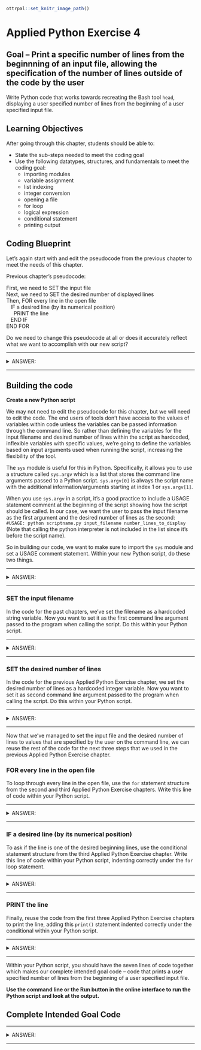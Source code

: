```r
ottrpal::set_knitr_image_path()
```

# Applied Python Exercise 4

## Goal -- Print a specific number of lines from the beginnning of an input file, allowing the specification of the number of lines outside of the code by the user

Write Python code that works towards recreating the Bash tool `head`, displaying a user specified number of lines from the beginning of a user specified input file.

## Learning Objectives

After going through this chapter, students should be able to:

* State the sub-steps needed to meet the coding goal
* Use the following datatypes, structures, and fundamentals to meet the coding goal:
  * importing modules
  * variable assignment
  * list indexing
  * integer conversion
  * opening a file
  * for loop
  * logical expression
  * conditional statement
  * printing output

## Coding Blueprint

Let's again start with and edit the pseudocode from the previous chapter to meet the needs of this chapter.

Previous chapter's pseudocode:

First, we need to SET the input file <br />
Next, we need to SET the desired number of displayed lines <br />
Then, FOR every line in the open file <br />
&nbsp;&nbsp;  IF a desired line (by its numerical position) <br />
&nbsp;&nbsp;&nbsp;&nbsp;    PRINT the line <br />
&nbsp;&nbsp;  END IF <br />
END FOR <br />

Do we need to change this pseudocode at all or does it accurately reflect what we want to accomplish with our new script? 

***
<details><summary> ANSWER: </summary>

No we don't need to change the pseudocode from the previous Applied Python Exercise chapter because it still accurately reflects the goal we want to accomplish within this chapter. 

</details>
***

## Building the code

**Create a new Python script**

We may not need to edit the pseudocode for this chapter, but we will need to edit the code. The end users of tools don't have access to the values of variables within code unless the variables can be passed information through the command line. So rather than defining the variables for the input filename and desired number of lines within the script as hardcoded, inflexible variables with specific values, we're going to define the variables based on input arguments used when running the script, increasing the flexibility of the tool.

The `sys` module is useful for this in Python. Specifically, it allows you to use a structure called `sys.argv` which is a list that stores the command line arguments passed to a Python script. `sys.argv[0]` is always the script name with the additional information/arguments starting at index 1 or `sys.argv[1]`. 

When you use `sys.argv` in a script, it's a good practice to include a USAGE statement comment at the beginning of the script showing how the script should be called. In our case, we want the user to pass the input filename as the first argument and the desired number of lines as the second: `#USAGE: python scriptname.py input_filename number_lines_to_display` (Note that calling the python interpreter is not included in the list since it's before the script name).

So in building our code, we want to make sure to import the `sys` module and set a USAGE comment statement. Within your new Python script, do these two things.

***
<details><summary> ANSWER: </summary>

```python
#USAGE: python scriptname.py input_filename number_lines_to_display
import sys
```

</details>
***

### SET the input filename

In the code for the past chapters, we've set the filename as a hardcoded string variable. Now you want to set it as the first command line argument passed to the program when calling the script. Do this within your Python script.

***
<details><summary> ANSWER: </summary>

```python
filename = sys.argv[1]
```

</details>
***

### SET the desired number of lines

In the code for the previous Applied Python Exercise chapter, we set the desired number of lines as a hardcoded integer variable. Now you want to set it as second command line argument passed to the program when calling the script. Do this within your Python script.

***
<details><summary> ANSWER: </summary>

```python
n_lines = sys.argv[2]
```

However, we need the variable to be an integer, and the values in the `sys.argv` list are always stored as strings, even if they are numbers. Therefore, edit the line within your Python script to convert the value that is being stored to an integer (if you hadn't already converted the string to an integer).

```python
n_lines = int(sys.argv[2])
```

</details>
***

Now that we've managed to set the input file and the desired number of lines to values that are specified by the user on the command line, we can reuse the rest of the code for the next three steps that we used in the previous Applied Python Exercise chapter. 

### FOR every line in the open file

To loop through every line in the open file, use the `for` statement structure from the second and third Applied Python Exercise chapters. Write this line of code within your Python script.

***
<details><summary> ANSWER: </summary>

```python
for i, line in enumerate(open(filename)):
```

</details>
***

### IF a desired line (by its numerical position)

To ask if the line is one of the desired beginning lines, use the conditional statement structure from the third Applied Python Exercise chapter. Write this line of code within your Python script, indenting correctly under the `for` loop statement.

***
<details><summary> ANSWER: </summary>

```python
  if i < n_lines:
```

</details>
***

### PRINT the line

Finally, reuse the code from the first three Applied Python Exercise chapters to print the line, adding this `print()` statement indented correctly under the conditional within your Python script.

***
<details><summary> ANSWER: </summary>

```python
    print(line.strip('\r\n'))
```

</details>
***

Within your Python script, you should have the seven lines of code together which makes our complete intended goal code -- code that prints a user specified number of lines from the beginning of a user specified input file.

**Use the command line or the Run button in the online interface to run the Python script and look at the output.**

## Complete Intended Goal Code

***
<details><summary> ANSWER: </summary>

```python
#USAGE: python scriptname.py input_filename number_lines_to_display
import sys #import module
filename = sys.argv[1] # SET the input filename
n_lines = int(sys.argv[2]) # SET the desired number of lines
for i, line in enumerate(open(filename)): #FOR every line in the open file
  if i < n_lines: #IF a desired line by its numerical position
    print(line.strip('\r\n')) #PRINT the line
```

</details>
***